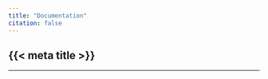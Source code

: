 ```yaml
---
title: "Documentation"
citation: false
---
```


::: {.hidden }
# {{< meta title >}} {.unnumbered}
:::

---